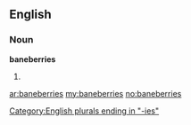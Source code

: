==English==

===Noun===
'''baneberries'''

# {{plural of|[[baneberry]]}}

[[Category:English plurals ending in "-ies"]]

[[ar:baneberries]]
[[my:baneberries]]
[[no:baneberries]]